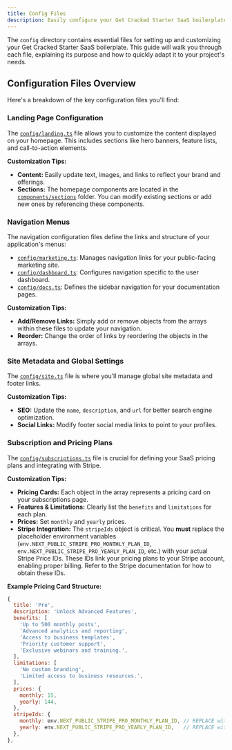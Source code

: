 ```yaml
---
title: Config Files
description: Easily configure your Get Cracked Starter SaaS boilerplate template with these files.
---
```


The `config` directory contains essential files for setting up and customizing your Get Cracked Starter SaaS boilerplate. This guide will walk you through each file, explaining its purpose and how to quickly adapt it to your project's needs.

## Configuration Files Overview

Here's a breakdown of the key configuration files you'll find:

### Landing Page Configuration

The [`config/landing.ts`](config/landing.ts) file allows you to customize the content displayed on your homepage. This includes sections like hero banners, feature lists, and call-to-action elements.

**Customization Tips:**
*   **Content:** Easily update text, images, and links to reflect your brand and offerings.
*   **Sections:** The homepage components are located in the [`components/sections`](components/sections) folder. You can modify existing sections or add new ones by referencing these components.

### Navigation Menus

The navigation configuration files define the links and structure of your application's menus:
*   [`config/marketing.ts`](config/marketing.ts): Manages navigation links for your public-facing marketing site.
*   [`config/dashboard.ts`](config/dashboard.ts): Configures navigation specific to the user dashboard.
*   [`config/docs.ts`](config/docs.ts): Defines the sidebar navigation for your documentation pages.

**Customization Tips:**
*   **Add/Remove Links:** Simply add or remove objects from the arrays within these files to update your navigation.
*   **Reorder:** Change the order of links by reordering the objects in the arrays.

### Site Metadata and Global Settings

The [`config/site.ts`](config/site.ts) file is where you'll manage global site metadata and footer links.

**Customization Tips:**
*   **SEO:** Update the `name`, `description`, and `url` for better search engine optimization.
*   **Social Links:** Modify footer social media links to point to your profiles.

### Subscription and Pricing Plans

The [`config/subscriptions.ts`](config/subscriptions.ts) file is crucial for defining your SaaS pricing plans and integrating with Stripe.

**Customization Tips:**
*   **Pricing Cards:** Each object in the array represents a pricing card on your subscriptions page.
*   **Features & Limitations:** Clearly list the `benefits` and `limitations` for each plan.
*   **Prices:** Set `monthly` and `yearly` prices.
*   **Stripe Integration:** The `stripeIds` object is critical. You **must** replace the placeholder environment variables (`env.NEXT_PUBLIC_STRIPE_PRO_MONTHLY_PLAN_ID`, `env.NEXT_PUBLIC_STRIPE_PRO_YEARLY_PLAN_ID`, etc.) with your actual Stripe Price IDs. These IDs link your pricing plans to your Stripe account, enabling proper billing. Refer to the Stripe documentation for how to obtain these IDs.

**Example Pricing Card Structure:**
```js
{
  title: 'Pro',
  description: 'Unlock Advanced Features',
  benefits: [
    'Up to 500 monthly posts',
    'Advanced analytics and reporting',
    'Access to business templates',
    'Priority customer support',
    'Exclusive webinars and training.',
  ],
  limitations: [
    'No custom branding',
    'Limited access to business resources.',
  ],
  prices: {
    monthly: 15,
    yearly: 144,
  },
  stripeIds: {
    monthly: env.NEXT_PUBLIC_STRIPE_PRO_MONTHLY_PLAN_ID, // REPLACE with your Stripe monthly price ID
    yearly: env.NEXT_PUBLIC_STRIPE_PRO_YEARLY_PLAN_ID,   // REPLACE with your Stripe yearly price ID
  },
},
```
